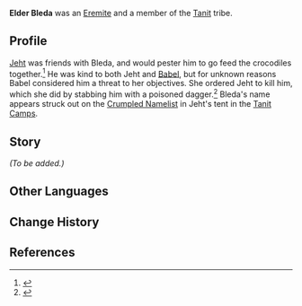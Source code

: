 {{Character Infobox
|type             = Mentioned
|image            = <!-- NPC Bleda.png -->
|realname         = <!-- Optional, if different from in-game name -->
|deceased         = Killed by [[Jeht]] on [[Babel]]'s orders
|region           = Sumeru

|affiliation      = The Eremites
|title            =

|ancestry         = Tanit
|father           = 
|mother           = 
|spouse           = 
|sibling          = 
|child            = 
|relative         = 

|voiceEN          = 
|voiceCN          = 
|voiceJP          = 
|voiceKR          = 
|dialoguereward   = 
}}
'''Elder Bleda''' was an [[The Eremites|Eremite]] and a member of the [[Tanit]] tribe. 

==Profile==
[[Jeht]] was friends with Bleda, and would pester him to go feed the crocodiles together.<ref>{{Ref/Quest|Wisdom Has Built Her House, She Has Hewn Out Her Seven Pillars}}</ref> He was kind to both Jeht and [[Babel]], but for unknown reasons Babel considered him a threat to her objectives. She ordered Jeht to kill him, which she did by stabbing him with a poisoned dagger.<ref>{{Ref/Quest|For Her Judgment Reaches to the Skies...}}</ref> Bleda's name appears struck out on the [[Crumpled Namelist]] in Jeht's tent in the [[Tanit Camps]].
<!--
===Appearance===
''(To be added.)''
-->
==Story==
''(To be added.)''
<!--
==Trivia==
-->
<!-- 
Unhide if a Note is used on the page. (See Asase Hibiki's page for an example usage.)
==Notes==
{{Reflist|note=1}}
-->
==Other Languages==
{{Other Languages
|default_hidden=1
|en      = Bleda
|zhs     = 布列达
|zhs_rm  = Bùlièdá
|zht     = 布列達
|zht_rm  = Bùlièdá
|ja      = ブレダ
|ja_rm   = Bureda
|ko      = 브레다
|es      = Bleda
|fr      = Bleda
|ru      = Беллед
|th      = Bleda
|vi      = Bleda
|de      = Bleda
|id      = Bleda
|pt      = Bleda
|tr      = Bleda
|it      = Bleda
}}

==Change History==
{{Change History|introduced=3.4}}

==References==
{{Reflist}}
